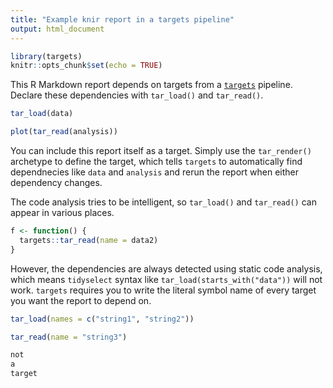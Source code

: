 ```yaml
---
title: "Example knir report in a targets pipeline"
output: html_document
---
```


```r
library(targets)
knitr::opts_chunk$set(echo = TRUE)
```

This R Markdown report depends on targets from a [`targets`](https://github.com/ropensci/targets) pipeline. Declare these dependencies with `tar_load()` and `tar_read()`.

```r
tar_load(data)
```

```r
plot(tar_read(analysis))
```

You can include this report itself as a target. Simply use the `tar_render()` archetype to define the target, which tells `targets` to automatically find dependnecies like `data` and `analysis` and rerun the report when either dependency changes.

The code analysis tries to be intelligent, so `tar_load()` and `tar_read()` can appear in various places.

```r
f <- function() {
  targets::tar_read(name = data2)
}
```

However, the dependencies are always detected using static code analysis, which means `tidyselect` syntax like `tar_load(starts_with("data"))` will not work. `targets` requires you to write the literal symbol name of every target you want the report to depend on.

```r
tar_load(names = c("string1", "string2"))
```

```r
tar_read(name = "string3")
```

```r
not
a
target
```
